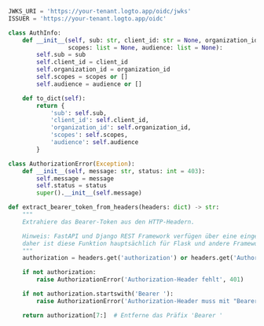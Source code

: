 ```py title="auth_middleware.py"
JWKS_URI = 'https://your-tenant.logto.app/oidc/jwks'
ISSUER = 'https://your-tenant.logto.app/oidc'

class AuthInfo:
    def __init__(self, sub: str, client_id: str = None, organization_id: str = None,
                 scopes: list = None, audience: list = None):
        self.sub = sub
        self.client_id = client_id
        self.organization_id = organization_id
        self.scopes = scopes or []
        self.audience = audience or []

    def to_dict(self):
        return {
            'sub': self.sub,
            'client_id': self.client_id,
            'organization_id': self.organization_id,
            'scopes': self.scopes,
            'audience': self.audience
        }

class AuthorizationError(Exception):
    def __init__(self, message: str, status: int = 403):
        self.message = message
        self.status = status
        super().__init__(self.message)

def extract_bearer_token_from_headers(headers: dict) -> str:
    """
    Extrahiere das Bearer-Token aus den HTTP-Headern.

    Hinweis: FastAPI und Django REST Framework verfügen über eine eingebaute Token-Extraktion,
    daher ist diese Funktion hauptsächlich für Flask und andere Frameworks gedacht.
    """
    authorization = headers.get('authorization') or headers.get('Authorization')

    if not authorization:
        raise AuthorizationError('Authorization-Header fehlt', 401)

    if not authorization.startswith('Bearer '):
        raise AuthorizationError('Authorization-Header muss mit "Bearer " beginnen', 401)

    return authorization[7:]  # Entferne das Präfix 'Bearer '
```
